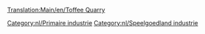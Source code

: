 [[Translation:Main/en/Toffee Quarry]]{{en/-}}
{{Template:Industrieën/Nl
|image=ToffeeQuarry.png
|name=Toffeegroeve
|climates=[[Main/en/Klimaat/Nl#Speelgoedland|Speelgoedland]]
|accepts=Niets
|produces=[[Main/nl/Toffee|Toffee]]
|notes=Niet aanwezig in andere [[Main/nl/Klimaat|klimaten]].
}}

{{nl/Navbox Industrieën}}
[[Category:nl/Primaire industrie]]
[[Category:nl/Speelgoedland industrie]]